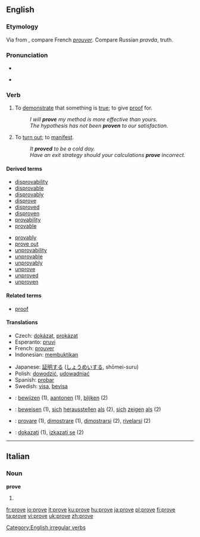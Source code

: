 {{rfv|the Russian in the etymology?}}
{{see|prøve}}
==English==

{{rank|working|breath|camp|990|prove|engaged|America|servant}}

===Etymology===
Via {{ME.}} from {{OF.}}, compare French ''[[prouver]]''.
Compare Russian ''pravda'', truth.

===Pronunciation===
*{{IPA|/pruːv/}}
*{{audio|en-us-prove.ogg|Audio (US)}}
*:{{rhymes|uːv}}

===Verb===
{{en-verb|proves|proving|proved|'''[[proved]] '''or''' [[proven]]'''}}[[Category:English irregular verbs]]

# {{transitive}} To [[demonstrate]] that something is [[true]]; to give [[proof]] for.
#: ''I will '''prove''' my method is more effective than yours.''
#: ''The hypothesis has not been '''proven''' to our satisfaction.''
# To [[turn out]]; to [[manifest]].
#: ''It '''proved''' to be a cold day.''
#: ''Have an exit strategy should your calculations '''prove''' incorrect.''

====Derived terms====
{{top2}}
* [[disprovability]]
* [[disprovable]]
* [[disprovably]]
* [[disprove]]
* [[disproved]]
* [[disproven]]
* [[provability]]
* [[provable]]
{{mid2}}
* [[provably]]
* [[prove out]]
* [[unprovability]]
* [[unprovable]]
* [[unprovably]]
* [[unprove]]
* [[unproved]]
* [[unproven]]
{{bottom}}

====Related terms====
*[[proof]]

====Translations====
{{trans-top|to demonstrate that something is true; to give proof for}}
*Czech: [[dokázat]], [[prokázat]]
*Esperanto: [[pruvi]]
*French: [[prouver]]
*Indonesian: [[bukti|membuktikan]]
{{trans-mid}}
*Japanese: [[証明]]する ([[しょうめい]]する, shōmei-suru)
*Polish: [[dowodzić]], [[udowadniać]]
*Spanish: [[probar]]
*Swedish: [[visa]], [[bevisa]]
{{trans-bottom}}

{{trans-top|to turn out; to manifest}}
{{trans-mid}}
{{trans-bottom}}

{{checktrans}}
*{{ttbc|Dutch}}: [[bewijzen]] (1), [[aantonen]] (1), [[blijken]] (2)
*{{ttbc|German}}: [[beweisen]] (1), [[sich]] [[herausstellen]] [[als]] (2), [[sich]] [[zeigen]] [[als]] (2)
*{{ttbc|Italian}}: [[provare]] (1), [[dimostrare]] (1), [[dimostrarsi]] (2), [[rivelarsi]] (2)
*{{ttbc|Slovene}}: [[dokazati]] (1), [[izkazati se]] (2)

----

==Italian==

===Noun===
'''prove''' {{f}}

# {{plural of|[[prova]]|lang=Italian}}

[[fr:prove]]
[[io:prove]]
[[it:prove]]
[[ku:prove]]
[[hu:prove]]
[[ja:prove]]
[[pl:prove]]
[[fi:prove]]
[[ta:prove]]
[[vi:prove]]
[[uk:prove]]
[[zh:prove]]